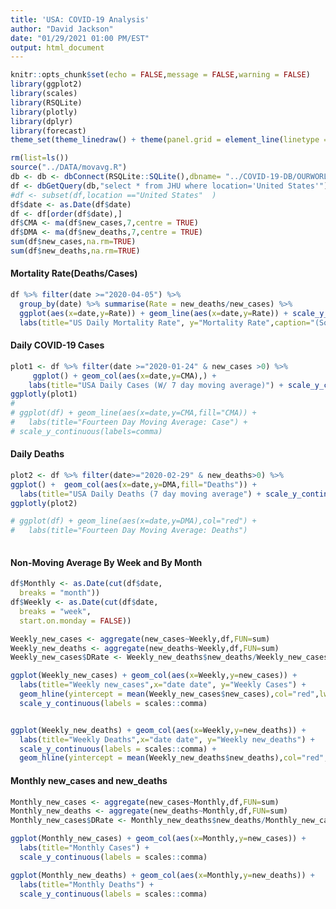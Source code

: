 ```yaml
---
title: 'USA: COVID-19 Analysis'
author: "David Jackson"
date: "01/29/2021 01:00 PM/EST"
output: html_document
---
```


```r
knitr::opts_chunk$set(echo = FALSE,message = FALSE,warning = FALSE)
library(ggplot2)
library(scales)
library(RSQLite)
library(plotly)
library(dplyr)
library(forecast)
theme_set(theme_linedraw() + theme(panel.grid = element_line(linetype = 'dashed')))

```
```r
rm(list=ls())
source("../DATA/movavg.R")
db <- db <- dbConnect(RSQLite::SQLite(),dbname= "../COVID-19-DB/OURWORLD.sqlite3")
df <- dbGetQuery(db,"select * from JHU where location='United States'")
#df <- subset(df,location =="United States"  )
df$date <- as.Date(df$date)
df <- df[order(df$date),]
df$CMA <- ma(df$new_cases,7,centre = TRUE)
df$DMA <- ma(df$new_deaths,7,centre = TRUE)
sum(df$new_cases,na.rm=TRUE)
sum(df$new_deaths,na.rm=TRUE)
```

#### Mortality Rate(Deaths/Cases)

```r
df %>% filter(date >="2020-04-05") %>%
  group_by(date) %>% summarise(Rate = new_deaths/new_cases) %>%
  ggplot(aes(x=date,y=Rate)) + geom_line(aes(x=date,y=Rate)) + scale_y_continuous(labels = percent) + geom_smooth(method="loess",span=0.25)
  labs(title="US Daily Mortality Rate", y="Mortality Rate",caption="(Source: John Hopkins/Our World In Data)") 
```


#### Daily COVID-19 Cases

```r
plot1 <- df %>% filter(date >="2020-01-24" & new_cases >0) %>%
     ggplot() + geom_col(aes(x=date,y=CMA),) +
    labs(title="USA Daily Cases (W/ 7 day moving average)") + scale_y_continuous(labels=comma)
ggplotly(plot1)
# 
# ggplot(df) + geom_line(aes(x=date,y=CMA,fill="CMA)) + 
#   labs(title="Fourteen Day Moving Average: Case") +
# scale_y_continuous(labels=comma)
```

#### Daily Deaths

```r
plot2 <- df %>% filter(date>="2020-02-29" & new_deaths>0) %>%
ggplot() +  geom_col(aes(x=date,y=DMA,fill="Deaths")) +
  labs(title="USA Daily Deaths (7 day moving average") + scale_y_continuous(labels=comma)
ggplotly(plot2)

# ggplot(df) + geom_line(aes(x=date,y=DMA),col="red") + 
#   labs(title="Fourteen Day Moving Average: Deaths")
  
```

#### Non-Moving Average By Week and By Month

```r
df$Monthly <- as.Date(cut(df$date,
  breaks = "month"))
df$Weekly <- as.Date(cut(df$date,
  breaks = "week",
  start.on.monday = FALSE))

```
```r
Weekly_new_cases <- aggregate(new_cases~Weekly,df,FUN=sum)
Weekly_new_deaths <- aggregate(new_deaths~Weekly,df,FUN=sum)
Weekly_new_cases$DRate <- Weekly_new_deaths$new_deaths/Weekly_new_cases$new_cases

```
```r
ggplot(Weekly_new_cases) + geom_col(aes(x=Weekly,y=new_cases)) + 
  labs(title="Weekly new_cases",x="date date", y="Weekly Cases") +
  geom_hline(yintercept = mean(Weekly_new_cases$new_cases),col="red",lwd=1.5) +
  scale_y_continuous(labels = scales::comma) 


ggplot(Weekly_new_deaths) + geom_col(aes(x=Weekly,y=new_deaths)) + 
  labs(title="Weekly Deaths",x="date date", y="Weekly new_deaths") +
  scale_y_continuous(labels = scales::comma) +
  geom_hline(yintercept = mean(Weekly_new_deaths$new_deaths),col="red",lwd=1.5)
``` 

#### Monthly new_cases and new_deaths

```r

Monthly_new_cases <- aggregate(new_cases~Monthly,df,FUN=sum)
Monthly_new_deaths <- aggregate(new_deaths~Monthly,df,FUN=sum)
Monthly_new_cases$DRate <- Monthly_new_deaths$new_deaths/Monthly_new_cases$new_cases

```
```r
ggplot(Monthly_new_cases) + geom_col(aes(x=Monthly,y=new_cases)) +
  labs(title="Monthly Cases") +
  scale_y_continuous(labels = scales::comma)

ggplot(Monthly_new_deaths) + geom_col(aes(x=Monthly,y=new_deaths)) +
  labs(title="Monthly Deaths") +
  scale_y_continuous(labels = scales::comma)
```

